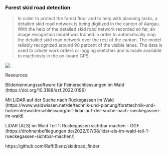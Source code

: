 
### Forest skid road detection

> In order to protect the forest floor and to help with planning tasks, a detailed skid road network is being digitized in the canton of Aargau. With the help of the detailed skid road network recorded so far, an image recognition model was trained in order to automatically map the detailed skid road network over the rest of the canton. The model reliably recognized around 90 percent of the visible lanes. The data is used to create work orders or logging sketches and is made available to machinists in the on-board GPS.

![](https://www.waldwissen.net/assets/_processed_/0/2/csm_wsl_rueckegassen_Fahrspurenmaske_4ddf84d764.webp)


Resources:

Bilderkennungssoftware für Feinerschliessungen im Wald (https://doi.org/10.3188/szf.2022.0196)

Mit LiDAR auf der Suche nach Rückegassen im Wald (https://www.waldwissen.net/de/technik-und-planung/forsttechnik-und-holzernte/walderschliessung/mit-lidar-auf-der-suche-nach-rueckegassen-im-wald)

LiDAR (ALS) im Wald Teil 1: Rückegassen sichtbar machen - OGF (https://drohnenbefliegungen.de/2022/07/08/lidar-als-im-wald-teil-1-rueckegassen-sichtbar-machen/)

https://github.com/RaffiBienz/skidroad_finder